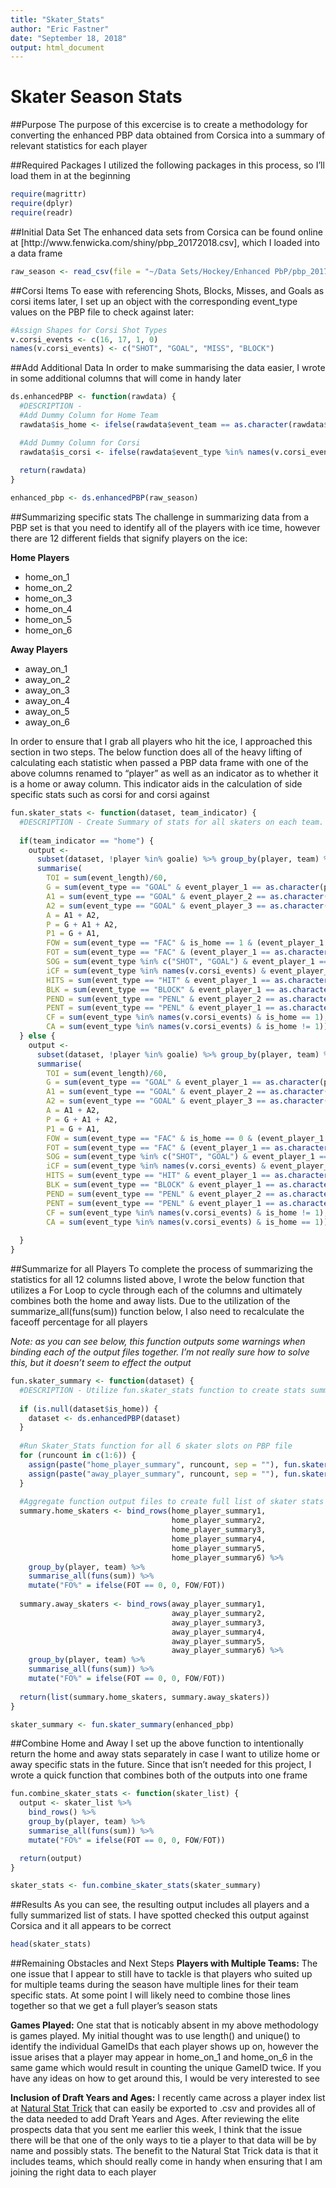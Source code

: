 ```yaml
---
title: "Skater_Stats"
author: "Eric Fastner"
date: "September 18, 2018"
output: html_document
---
```

# **Skater Season Stats**
##Purpose
The purpose of this excercise is to create a methodology for converting the enhanced PBP data obtained from Corsica into a summary of relevant statistics for each player

##Required Packages
I utilized the following packages in this process, so I'll load them in at the beginning

```r
require(magrittr)
require(dplyr)
require(readr)
```

##Initial Data Set
The enhanced data sets from Corsica can be found online at [http://www.fenwicka.com/shiny/pbp_20172018.csv], which I loaded into a data frame

```r
raw_season <- read_csv(file = "~/Data Sets/Hockey/Enhanced PbP/pbp_20172018.csv", col_names = TRUE)

```

##Corsi Items
To ease with referencing Shots, Blocks, Misses, and Goals as corsi items later, I set up an object with the corresponding event_type values on the PBP file to check against later:

```r
#Assign Shapes for Corsi Shot Types
v.corsi_events <- c(16, 17, 1, 0)
names(v.corsi_events) <- c("SHOT", "GOAL", "MISS", "BLOCK")
```

##Add Additional Data
In order to make summarising the data easier, I wrote in some additional columns that will come in handy later

```r
ds.enhancedPBP <- function(rawdata) {
  #DESCRIPTION - 
  #Add Dummy Column for Home Team
  rawdata$is_home <- ifelse(rawdata$event_team == as.character(rawdata$home_team),1,0)

  #Add Dummy Column for Corsi
  rawdata$is_corsi <- ifelse(rawdata$event_type %in% names(v.corsi_events), 1, 0)
  
  return(rawdata)
}

enhanced_pbp <- ds.enhancedPBP(raw_season)
```

##Summarizing specific stats
The challenge in summarizing data from a PBP set is that you need to identify all of the players with ice time, however there are 12 different fields that signify players on the ice: 

**Home Players**

* home_on_1
* home_on_2
* home_on_3
* home_on_4
* home_on_5
* home_on_6
  
**Away Players**

* away_on_1
* away_on_2
* away_on_3
* away_on_4
* away_on_5
* away_on_6
  
In order to ensure that I grab all players who hit the ice, I approached this section in two steps. The below function does all of the heavy lifting of calculating each statistic when passed a PBP data frame with one of the above columns renamed to "player" as well as an indicator as to whether it is a home or away column. This indicator aids in the calculation of side specific stats such as corsi for and corsi against

```r
fun.skater_stats <- function(dataset, team_indicator) {
  #DESCRIPTION - Create Summary of stats for all skaters on each team. Specific to home/away  
  
  if(team_indicator == "home") {
    output <- 
      subset(dataset, !player %in% goalie) %>% group_by(player, team) %>% 
      summarise(
        TOI = sum(event_length)/60,
        G = sum(event_type == "GOAL" & event_player_1 == as.character(player)),
        A1 = sum(event_type == "GOAL" & event_player_2 == as.character(player) & !is.na(event_player_2)),
        A2 = sum(event_type == "GOAL" & event_player_3 == as.character(player) & !is.na(event_player_3)),
        A = A1 + A2,
        P = G + A1 + A2,
        P1 = G + A1,
        FOW = sum(event_type == "FAC" & is_home == 1 & (event_player_1 == as.character(player) | event_player_2 == as.character(player))),
        FOT = sum(event_type == "FAC" & (event_player_1 == as.character(player) | event_player_2 == as.character(player))),
        SOG = sum(event_type %in% c("SHOT", "GOAL") & event_player_1 == as.character(player)),
        iCF = sum(event_type %in% names(v.corsi_events) & event_player_1 == as.character(player)),
        HITS = sum(event_type == "HIT" & event_player_1 == as.character(player)),
        BLK = sum(event_type == "BLOCK" & event_player_1 == as.character(player)),
        PEND = sum(event_type == "PENL" & event_player_2 == as.character(player)),
        PENT = sum(event_type == "PENL" & event_player_1 == as.character(player)),
        CF = sum(event_type %in% names(v.corsi_events) & is_home == 1),
        CA = sum(event_type %in% names(v.corsi_events) & is_home != 1))
  } else {
    output <- 
      subset(dataset, !player %in% goalie) %>% group_by(player, team) %>% 
      summarise(
        TOI = sum(event_length)/60,
        G = sum(event_type == "GOAL" & event_player_1 == as.character(player)),
        A1 = sum(event_type == "GOAL" & event_player_2 == as.character(player) & !is.na(event_player_2)),
        A2 = sum(event_type == "GOAL" & event_player_3 == as.character(player) & !is.na(event_player_3)),
        A = A1 + A2,
        P = G + A1 + A2,
        P1 = G + A1,
        FOW = sum(event_type == "FAC" & is_home == 0 & (event_player_1 == as.character(player) | event_player_2 == as.character(player))),
        FOT = sum(event_type == "FAC" & (event_player_1 == as.character(player) | event_player_2 == as.character(player))),
        SOG = sum(event_type %in% c("SHOT", "GOAL") & event_player_1 == as.character(player)),
        iCF = sum(event_type %in% names(v.corsi_events) & event_player_1 == as.character(player)),
        HITS = sum(event_type == "HIT" & event_player_1 == as.character(player)),
        BLK = sum(event_type == "BLOCK" & event_player_1 == as.character(player)),
        PEND = sum(event_type == "PENL" & event_player_2 == as.character(player)),
        PENT = sum(event_type == "PENL" & event_player_1 == as.character(player)),
        CF = sum(event_type %in% names(v.corsi_events) & is_home != 1),
        CA = sum(event_type %in% names(v.corsi_events) & is_home == 1))
    
  }
}
```

##Summarize for all Players
To complete the process of summarizing the statistics for all 12 columns listed above, I wrote the below function that utilizes a For Loop to cycle through each of the columns and ultimately combines both the home and away lists. Due to the utilization of the summarize_all(funs(sum)) function below, I also need to recalculate the faceoff percentage for all players

*Note: as you can see below, this function outputs some warnings when binding each of the output files together. I'm not really sure how to solve this, but it doesn't seem to effect the output*

```r
fun.skater_summary <- function(dataset) {
  #DESCRIPTION - Utilize fun.skater_stats function to create stats summary for all player in PBP frame
  
  if (is.null(dataset$is_home)) {
    dataset <- ds.enhancedPBP(dataset)
  }
  
  #Run Skater_Stats function for all 6 skater slots on PBP file
  for (runcount in c(1:6)) {
    assign(paste("home_player_summary", runcount, sep = ""), fun.skater_stats(rename(dataset, goalie = home_goalie, player = paste("home_on_", runcount, sep = ""), team = home_team), "home"))
    assign(paste("away_player_summary", runcount, sep = ""), fun.skater_stats(rename(dataset, goalie = away_goalie, player = paste("away_on_", runcount, sep = ""), team = away_team), "away"))
  }
  
  #Aggregate function output files to create full list of skater stats
  summary.home_skaters <- bind_rows(home_player_summary1, 
                                    home_player_summary2, 
                                    home_player_summary3, 
                                    home_player_summary4, 
                                    home_player_summary5, 
                                    home_player_summary6) %>% 
    group_by(player, team) %>%
    summarise_all(funs(sum)) %>%
    mutate("FO%" = ifelse(FOT == 0, 0, FOW/FOT))
  
  summary.away_skaters <- bind_rows(away_player_summary1, 
                                    away_player_summary2, 
                                    away_player_summary3, 
                                    away_player_summary4, 
                                    away_player_summary5, 
                                    away_player_summary6) %>% 
    group_by(player, team) %>%
    summarise_all(funs(sum)) %>%
    mutate("FO%" = ifelse(FOT == 0, 0, FOW/FOT))
    
  return(list(summary.home_skaters, summary.away_skaters))
}

skater_summary <- fun.skater_summary(enhanced_pbp)
```

##Combine Home and Away
I set up the above function to intentionally return the home and away stats separately in case I want to utilize home or away specific stats in the future. Since that isn't needed for this project, I wrote a quick function that combines both of the outputs into one frame

```r
fun.combine_skater_stats <- function(skater_list) {
  output <- skater_list %>%
    bind_rows() %>%
    group_by(player, team) %>%
    summarise_all(funs(sum)) %>%
    mutate("FO%" = ifelse(FOT == 0, 0, FOW/FOT))

  return(output)
}

skater_stats <- fun.combine_skater_stats(skater_summary)
```

##Results
As you can see, the resulting output includes all players and a fully summarized list of stats. I have spotted checked this output against Corsica and it all appears to be correct

```r
head(skater_stats)
```

##Remaining Obstacles and Next Steps
**Players with Multiple Teams:** The one issue that I appear to still have to tackle is that players who suited up for multiple teams during the season have multiple lines for their team specific stats. At some point I will likely need to combine those lines together so that we get a full player's season stats

**Games Played:** One stat that is noticably absent in my above methodology is games played. My initial thought was to use length() and unique() to identify the individual GameIDs that each player shows up on, however the issue arises that a player may appear in home_on_1 and home_on_6 in the same game which would result in counting the unique GameID twice. If you have any ideas on how to get around this, I would be very interested to see

**Inclusion of Draft Years and Ages:** I recently came across a player index list at [Natural Stat Trick](https://www.naturalstattrick.com/playerteams.php?stdoi=bio) that can easily be exported to .csv and provides all of the data needed to add Draft Years and Ages. After reviewing the elite prospects data that you sent me earlier this week, I think that the issue there will be that one of the only ways to tie a player to that data will be by name and possibly stats. The benefit to the Natural Stat Trick data is that it includes teams, which should really come in handy when ensuring that I am joining the right data to each player

